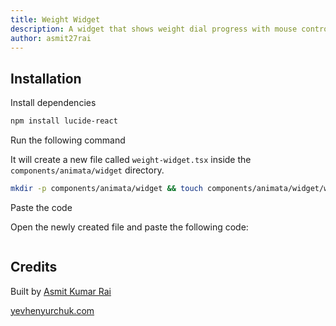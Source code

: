```yaml
---
title: Weight Widget
description: A widget that shows weight dial progress with mouse control
author: asmit27rai
---
```


<ComponentPreview name="widget-weight-widget--docs" />

## Installation

<Steps>
<Step>Install dependencies</Step>

```bash
npm install lucide-react
```

<Step>Run the following command</Step>

It will create a new file called `weight-widget.tsx` inside the `components/animata/widget` directory.

```bash
mkdir -p components/animata/widget && touch components/animata/widget/weight-widget.tsx
```

<Step>Paste the code</Step>

Open the newly created file and paste the following code:

```jsx file=<rootDir>/animata/widget/weight-widget.tsx

```

</Steps>

## Credits

Built by [Asmit Kumar Rai](https://github.com/asmit27rai)

[yevhenyurchuk.com](https://yevhenyurchuk.com/)
